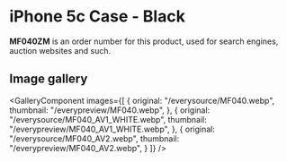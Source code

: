 
# iPhone 5c Case - Black

<Callout type='info' emoji='👉🏻'>**MF040ZM** is an order number for this product, used for search engines, auction websites and such.</Callout>

## Image gallery

<GalleryComponent
    images={[
      {
        original: "/everysource/MF040.webp",
        thumbnail: "/everypreview/MF040.webp",
      },
      {
        original: "/everysource/MF040_AV1_WHITE.webp",
        thumbnail: "/everypreview/MF040_AV1_WHITE.webp",
      },
      {
        original: "/everysource/MF040_AV2.webp",
        thumbnail: "/everypreview/MF040_AV2.webp",
      }
    ]}
  />
